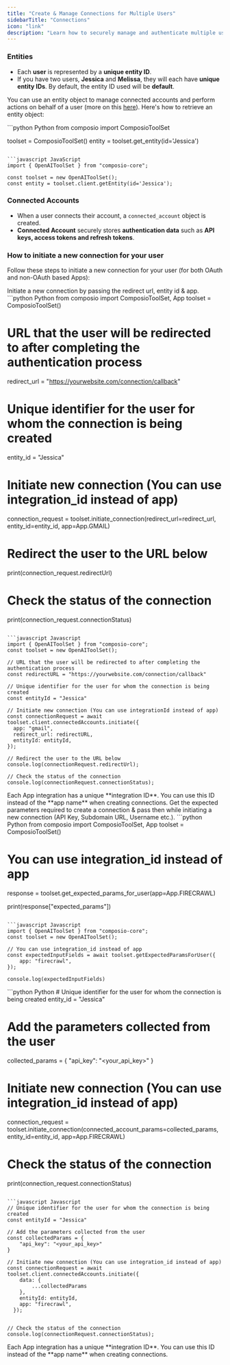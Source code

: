 ```yaml
---
title: "Create & Manage Connections for Multiple Users"
sidebarTitle: "Connections"
icon: "link"
description: "Learn how to securely manage and authenticate multiple user connections"
---
```


### Entities

- Each **user** is represented by a **unique entity ID**.
- If you have two users, **Jessica** and **Melissa**, they will each have **unique entity IDs**.
<Info>By default, the entity ID used will be **default**.</Info>

You can use an entity object to manage connected accounts and perform actions on behalf of a user (more on this [here](/patterns/tools/use-tools/action-guide-without-agents#how-can-i-use-tools-for-a-specific-user)). Here's how to retrieve an entity object:

<CodeGroup>
```python Python
from composio import ComposioToolSet

toolset = ComposioToolSet()
entity = toolset.get_entity(id='Jessica')
```

```javascript JavaScript
import { OpenAIToolSet } from "composio-core";

const toolset = new OpenAIToolSet();
const entity = toolset.client.getEntity(id='Jessica');
```
</CodeGroup>

### Connected Accounts
- When a user connects their account, a `connected_account` object is created. 
- **Connected Account** securely stores **authentication data** such as **API keys, access tokens and refresh tokens**.

### How to initiate a new connection for your user
Follow these steps to initiate a new connection for your user (for both OAuth and non-OAuth based Apps):

<Tabs>
<Tab title="OAuth-Based Apps">
Initiate a new connection by passing the redirect url, entity id & app.
<CodeGroup>
```python Python
from composio import ComposioToolSet, App 
toolset = ComposioToolSet()

# URL that the user will be redirected to after completing the authentication process
redirect_url = "https://yourwebsite.com/connection/callback"

# Unique identifier for the user for whom the connection is being created
entity_id = "Jessica" 

# Initiate new connection (You can use integration_id instead of app)
connection_request = toolset.initiate_connection(redirect_url=redirect_url, entity_id=entity_id, app=App.GMAIL)

# Redirect the user to the URL below
print(connection_request.redirectUrl)

# Check the status of the connection
print(connection_request.connectionStatus)
```

```javascript Javascript
import { OpenAIToolSet } from "composio-core";
const toolset = new OpenAIToolSet();

// URL that the user will be redirected to after completing the authentication process
const redirectURL = "https://yourwebsite.com/connection/callback"

// Unique identifier for the user for whom the connection is being created
const entityId = "Jessica" 

// Initiate new connection (You can use integrationId instead of app)
const connectionRequest = await toolset.client.connectedAccounts.initiate({
  app: "gmail",
  redirect_url: redirectURL,
  entityId: entityId,
});

// Redirect the user to the URL below
console.log(connectionRequest.redirectUrl);

// Check the status of the connection
console.log(connectionRequest.connectionStatus);
```
</CodeGroup>
<Tip>Each App integration has a unique **integration ID**. You can use this ID instead of the **app name** when creating connections.</Tip>
</Tab>
<Tab title="Non OAuth-Based Apps">
Get the expected parameters required to create a connection & pass then while initiating a new connection (API Key, Subdomain URL, Username etc.).
<Steps>
<Step title="Collect parameters required to create a connection">
<CodeGroup>
```python Python
from composio import ComposioToolSet, App
toolset = ComposioToolSet()

# You can use integration_id instead of app
response = toolset.get_expected_params_for_user(app=App.FIRECRAWL) 

print(response["expected_params"])
```

```javascript Javascript
import { OpenAIToolSet } from "composio-core";
const toolset = new OpenAIToolSet();

// You can use integration_id instead of app
const expectedInputFields = await toolset.getExpectedParamsForUser({
    app: "firecrawl",
});

console.log(expectedInputFields)
```
</CodeGroup>
</Step>

<Step title="Initiate a new connection">
<CodeGroup>
```python Python
# Unique identifier for the user for whom the connection is being created
entity_id = "Jessica"

# Add the parameters collected from the user
collected_params = {
    "api_key": "<your_api_key>"
}

# Initiate new connection (You can use integration_id instead of app)
connection_request = toolset.initiate_connection(connected_account_params=collected_params, entity_id=entity_id, app=App.FIRECRAWL)

# Check the status of the connection
print(connection_request.connectionStatus)
```

```javascript Javascript
// Unique identifier for the user for whom the connection is being created
const entityId = "Jessica" 

// Add the parameters collected from the user
const collectedParams = {
    "api_key": "<your_api_key>"
}

// Initiate new connection (You can use integration_id instead of app)
const connectionRequest = await toolset.client.connectedAccounts.initiate({
    data: {
        ...collectedParams
    },
    entityId: entityId,
    app: "firecrawl",
  });


// Check the status of the connection
console.log(connectionRequest.connectionStatus);
```
</CodeGroup>
</Step>
</Steps>
<Tip>Each App integration has a unique **integration ID**. You can use this ID instead of the **app name** when creating connections.</Tip>
</Tab>
</Tabs>